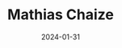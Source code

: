 ---
title: Mathias Chaize
description: Developing Mathias Chaize's site to perform online orders, display the catalog, and more.
cover: https://res.cloudinary.com/dqo6txtrv/image/upload/v1730964868/Natserract%20Blog/projects/RG016-S28B20-P1010267_bwdyvm.webp
date: 2024-01-31
external: https://mathiaschaize.com/
category: Site
---
